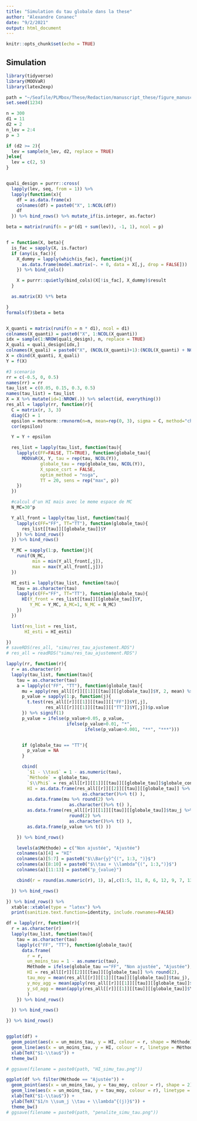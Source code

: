 ```yaml
---
title: "Simulation du tau globale dans la these"
author: "Alexandre Conanec"
date: "9/2/2021"
output: html_document
---
```


```r
knitr::opts_chunk$set(echo = TRUE)
```

## Simulation

```r
library(tidyverse)
library(MOOVaR)
library(latex2exp)

path = "~/Seafile/PLMbox/These/Redaction/manuscript_these/figure_manuscript/"
set.seed(1234)

n = 300
d1 = 11
d2 = 2
n_lev = 2:4
p = 3

if (d2 >= 2){
  lev = sample(n_lev, d2, replace = TRUE)
}else{
  lev = c(2, 5)
}


quali_design = purrr::cross(
  lapply(lev, seq, from = 1)) %>%
  lapply(function(x){
    df = as.data.frame(x)
    colnames(df) = paste0("X", 1:NCOL(df))
    df
  }) %>% bind_rows() %>% mutate_if(is.integer, as.factor)

beta = matrix(runif(n = p*(d1 + sum(lev)), -1, 1), ncol = p)


f = function(X, beta){
  is_fac = sapply(X, is.factor)
  if (any(is_fac)){
    X_dummy = lapply(which(is_fac), function(j){
      as.data.frame(model.matrix(~. + 0, data = X[,j, drop = FALSE]))
    }) %>% bind_cols()

    X = purrr::quietly(bind_cols)(X[!is_fac], X_dummy)$result
  }

  as.matrix(X) %*% beta

}
formals(f)$beta = beta


X_quanti = matrix(runif(n = n * d1), ncol = d1)
colnames(X_quanti) = paste0("X", 1:NCOL(X_quanti))
idx = sample(1:NROW(quali_design), n, replace = TRUE)
X_quali = quali_design[idx,]
colnames(X_quali) = paste0("X", (NCOL(X_quanti)+1):(NCOL(X_quanti) + NCOL(X_quali)))
X = cbind(X_quanti, X_quali)
Y = f(X)
```

```r
#3 scenario
rr = c(-0.5, 0, 0.5)
names(rr) = rr
tau_list = c(0.05, 0.15, 0.3, 0.5)
names(tau_list) = tau_list
X = X %>% mutate(id=1:NROW(.)) %>% select(id, everything())
res_all = lapply(rr, function(r){
  C = matrix(r, 3, 3)
  diag(C) = 1
  epsilon = mvtnorm::rmvnorm(n=n, mean=rep(0, 3), sigma = C, method="chol")
  cor(epsilon)

  Y = Y + epsilon

  res_list = lapply(tau_list, function(tau){
    lapply(c(FF=FALSE, TT=TRUE), function(globale_tau){
      MOOVaR(X, Y, tau = rep(tau, NCOL(Y)),
             globale_tau = rep(globale_tau, NCOL(Y)),
             X_space_csrt = FALSE,
             optim_method = "nsga",
             TT = 20, sens = rep("max", p))
    })
  })

  #calcul d'un HI mais avec le meme espace de MC
  N_MC=30^p

  Y_all_front = lapply(tau_list, function(tau){
    lapply(c(FF="FF", TT="TT"), function(globale_tau){
      res_list[[tau]][[globale_tau]]$Y
    }) %>% bind_rows()
  }) %>% bind_rows()

  Y_MC = sapply(1:p, function(j){
    runif(N_MC,
          min = min(Y_all_front[,j]),
          max = max(Y_all_front[,j]))
  })

  HI_esti = lapply(tau_list, function(tau){
    tau = as.character(tau)
    lapply(c(FF="FF", TT="TT"), function(globale_tau){
      HI(Y_front = res_list[[tau]][[globale_tau]]$Y,
         Y_MC = Y_MC, A_MC=1, N_MC = N_MC)
    })
  })

  list(res_list = res_list,
       HI_esti = HI_esti)

})
# saveRDS(res_all, "simu/res_tau_ajustement.RDS")
# res_all = readRDS("simu/res_tau_ajustement.RDS")
```

```r
lapply(rr, function(r){
  r = as.character(r)
  lapply(tau_list, function(tau){
    tau = as.character(tau)
    a = lapply(c("FF", "TT"), function(globale_tau){
      mu = apply(res_all[[r]][[1]][[tau]][[globale_tau]]$Y, 2, mean) %>% round(2)
      p_value = sapply(1:p, function(j){
        t.test(res_all[[r]][[1]][[tau]][["FF"]]$Y[,j],
               res_all[[r]][[1]][[tau]][["TT"]]$Y[,j])$p.value
      }) %>% signif(1)
      p_value = ifelse(p_value>0.05, p_value,
                       ifelse(p_value>0.01, "*",
                              ifelse(p_value>0.001, "**", "***")))


      if (globale_tau == "TT"){
        p_value = NA
      }

      cbind(
        `$1 - \\tau$` = 1 - as.numeric(tau),
        `Méthode` = globale_tau,
        `$\\Phi$` = res_all[[r]][[1]][[tau]][[globale_tau]]$globale_confiance %>% round(2),
        HI = as.data.frame(res_all[[r]][[2]][[tau]][[globale_tau]] %>% round(2) %>%
                             as.character()%>% t() ),
        as.data.frame(mu %>% round(2) %>%
                        as.character()%>% t() ),
        as.data.frame(res_all[[r]][[1]][[tau]][[globale_tau]]$tau_j %>%
                        round(2) %>%
                        as.character()%>% t() ),
        as.data.frame(p_value %>% t() ))

    }) %>% bind_rows()

    levels(a$Méthode) = c("Non ajustée", "Ajustée")
    colnames(a)[4] = "HI"
    colnames(a)[5:7] = paste0("$\\Bar{y}^{(", 1:3, ")}$")
    colnames(a)[8:10] = paste0("$\\tau + \\lambda^{(", 1:3,")}$")
    colnames(a)[11:13] = paste0("p_{value}")

    cbind(r = round(as.numeric(r), 1), a[,c(1:5, 11, 8, 6, 12, 9, 7, 13, 10)])

  }) %>% bind_rows()

}) %>% bind_rows() %>%
  xtable::xtable(type = "latex") %>%
  print(sanitize.text.function=identity, include.rownames=FALSE)
```

```r
df = lapply(rr, function(r){
  r = as.character(r)
  lapply(tau_list, function(tau){
    tau = as.character(tau)
    lapply(c("FF", "TT"), function(globale_tau){
      data.frame(
        r = r,
        un_moins_tau = 1 - as.numeric(tau),
        Méthode = ifelse(globale_tau =="FF", "Non ajustée", "Ajustée"),
        HI = res_all[[r]][[2]][[tau]][[globale_tau]] %>% round(2),
        tau_moy = mean(res_all[[r]][[1]][[tau]][[globale_tau]]$tau_j),
        y_moy_agg = mean(apply(res_all[[r]][[1]][[tau]][[globale_tau]]$Y, 2, mean)),
        y_sd_agg = mean(apply(res_all[[r]][[1]][[tau]][[globale_tau]]$Y, 2, sd))
        )
    }) %>% bind_rows()

  }) %>% bind_rows()

}) %>% bind_rows()


ggplot(df) +
  geom_point(aes(x = un_moins_tau, y = HI, colour = r, shape = Méthode)) +
  geom_line(aes(x = un_moins_tau, y = HI, colour = r, linetype = Méthode)) +
  xlab(TeX("$1-\\tau$")) +
  theme_bw()

# ggsave(filename = paste0(path, "HI_simu_tau.png"))

ggplot(df %>% filter(Méthode == "Ajustée")) +
  geom_point(aes(x = un_moins_tau, y = tau_moy, colour = r), shape = 2) +
  geom_line(aes(x = un_moins_tau, y = tau_moy, colour = r), linetype = 2) +
  xlab(TeX("$1-\\tau$")) +
  ylab(TeX("$1/n \\sum_j \\tau + \\lambda^{(j)}$")) +
  theme_bw()
# ggsave(filename = paste0(path, "penalite_simu_tau.png"))
```
